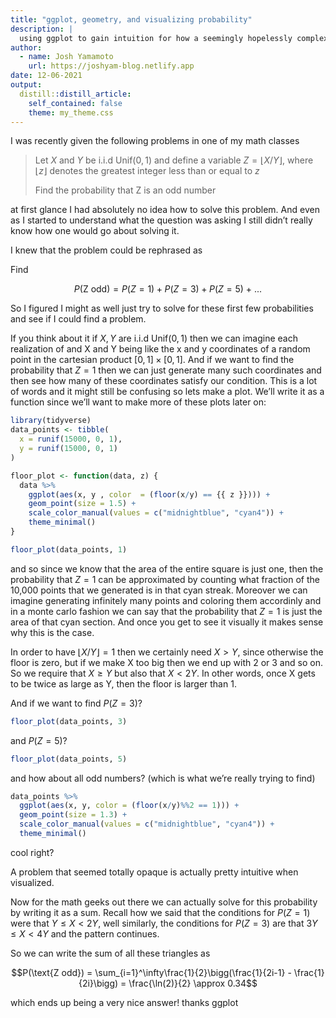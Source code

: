 ```yaml
---
title: "ggplot, geometry, and visualizing probability"
description: |
  using ggplot to gain intuition for how a seemingly hopelessly complex problem worked 
author:
  - name: Josh Yamamoto
    url: https://joshyam-blog.netlify.app
date: 12-06-2021
output:
  distill::distill_article:
    self_contained: false
    theme: my_theme.css
---
```


I was recently given the following problems in one of my math classes

> Let  $X$ and $Y$ be i.i.d  $\text{Unif}(0,1)$ and define a variable $Z = ⌊X/Y⌋$, where $⌊z⌋$  denotes the greatest integer less than or equal to $z$
> 
> Find the probability that Z is an odd number

at first glance I had absolutely no idea how to solve this problem. And even as I started to understand what the question was asking I still didn't really know how one would go about solving it.

I knew that the problem could be rephrased as 

Find 

$$P(\text{Z odd}) = P(Z = 1) + P(Z = 3) + P(Z = 5) \ +  \ ...$$

So I figured I might as well just try to solve for these first few probabilities and see if I could find a problem.

If you think about it if $X,Y$ are i.i.d $\text{Unif}(0,1)$ then we can imagine each realization of and X and Y being like the x and y coordinates of a random point in the cartesian product $[0,1] \times [0,1]$. And if we want to find the probability that $Z = 1$ then we can just generate many such coordinates and then see how many of these coordinates satisfy our condition. This is a lot of words and it might still be confusing so lets make a plot. We'll write it as a function since we'll want to make more of these plots later on:

```r
library(tidyverse)
data_points <- tibble(
  x = runif(15000, 0, 1),
  y = runif(15000, 0, 1)
)

floor_plot <- function(data, z) {
  data %>% 
    ggplot(aes(x, y , color  = (floor(x/y) == {{ z }}))) +
    geom_point(size = 1.5) +
    scale_color_manual(values = c("midnightblue", "cyan4")) +
    theme_minimal()
}

floor_plot(data_points, 1)
```

and so since we know that the area of the entire square is just one, then the probability that $Z = 1$ can be approximated by counting what fraction of the 10,000 points that we generated is in that cyan streak. Moreover we can imagine generating infinitely many points and coloring them accordinly and in a monte carlo fashion we can say that the probability that $Z = 1$ is just the area of that cyan section. And once you get to see it visually it makes sense why this is the case. 

In order to have $\lfloor X/Y \rfloor =1$ then we certainly need $X > Y$, since otherwise the floor is zero, but if we make X too big then we end up with 2 or 3 and so on. So we require that $X \ge Y$ but also that $X < 2Y$. In other words, once X gets to be twice as large as Y, then the floor is larger than 1.

And if we want to find $P(Z = 3)$?

```r
floor_plot(data_points, 3)
```

and $P(Z = 5)$?

```r
floor_plot(data_points, 5)
```

and how about all odd numbers? (which is what we're really trying to find)

```r
data_points %>% 
  ggplot(aes(x, y, color = (floor(x/y)%%2 == 1))) +
  geom_point(size = 1.3) +
  scale_color_manual(values = c("midnightblue", "cyan4")) +
  theme_minimal()
```

cool right?

A problem that seemed totally opaque is actually pretty intuitive when visualized.

Now for the math geeks out there we can actually solve for this probability by writing it as a sum. Recall how we said that the conditions for $P(Z = 1)$ were that $Y \le X < 2Y$, well similarly, the conditions for $P(Z = 3)$ are that $3Y \le X < 4Y$ and the pattern continues. 

So we can write the sum of all these triangles as

$$P(\text{Z odd}) = \sum_{i=1}^\infty\frac{1}{2}\bigg(\frac{1}{2i-1} - \frac{1}{2i}\bigg) = \frac{\ln(2)}{2} \approx 0.34$$

which ends up being a very nice answer! thanks ggplot
